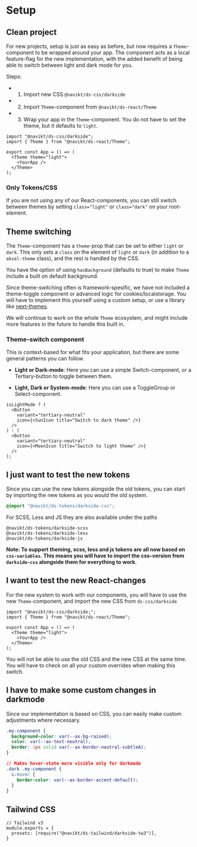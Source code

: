 
<Meta title="Docs/Become a Pilot team/2.Setup" />

# Setup

## Clean project

For new projects, setup is just as easy as before, but now requires a `Theme`-component to be wrapped around your app.
The component acts as a local feature-flag for the new implementation, with the added benefit of being able to switch between light and dark mode for you.

Steps:

- 1. Import new CSS `@navikt/ds-css/darkside`
- 2. Import `Theme`-component from `@navikt/ds-react/Theme`
- 3. Wrap your app in the `Theme`-component. You do not have to set the theme, but it defaults to `light`.

```tsx
import "@navikt/ds-css/darkside";
import { Theme } from "@navikt/ds-react/Theme";

export const App = () => (
  <Theme theme="light">
    <YourApp />
  </Theme>
);
```

### Only Tokens/CSS

If you are not using any of our React-components, you can still switch between themes by setting `class="light"` or `class="dark"` on your root-element.

## Theme switching

The `Theme`-component has a `theme`-prop that can be set to either `light` or `dark`. This only sets a `class` on the element of `light` or `dark` (in addition to a `aksel-theme` class), and the rest is handled by the CSS.

You have the option of using `hasBackground` (defaults to true) to make `Theme` include a built on default background.

Since theme-switching often is framework-spesific, we have not included a theme-toggle component or advanced logic for cookies/localstorage.
You will have to implement this yourself using a custom setup, or use a library like [next-themes](https://github.com/pacocoursey/next-themes).

We will continue to work on the whole `Theme` ecosystem, and might include more features in the future to handle this built in.

### Theme-switch component

This is context-based for what fits your application, but there are some general patterns you can follow.

- **Light or Dark-mode**: Here you can use a simple Switch-component, or a Tertiary-button to toggle between them.

- **Light, Dark or System-mode**: Here you can use a ToggleGroup or Select-component.

```tsx
isLightMode ? (
  <Button
    variant="tertiary-neutral"
    icon={<SunIcon title="Switch to dark theme" />}
  />
) : (
  <Button
    variant="tertiary-neutral"
    icon={<MoonIcon title="Switch to light theme" />}
  />
);
```

## I just want to test the new tokens

Since you can use the new tokens alongside the old tokens, you can start by importing the new tokens as you would the old system.

```css
@import "@navikt/ds-tokens/darkside-css";
```

For SCSS, Less and JS they are also available under the paths

```
@navikt/ds-tokens/darkside-scss
@navikt/ds-tokens/darkside-less
@navikt/ds-tokens/darkside-js
```

**Note: To support theming, scss, less and js tokens are all now based on `css-variables`. This means you will have to import the css-version from `darkside-css` alongside them for everything to work.**

## I want to test the new React-changes

For the new system to work with our components, you will have to use the new `Theme`-component, and import the new CSS from `ds-css/darkside`

```tsx
import "@navikt/ds-css/darkside;";
import { Theme } from "@navikt/ds-react/Theme";

export const App = () => (
  <Theme theme="light">
    <YourApp />
  </Theme>
);
```

You will not be able to use the old CSS and the new CSS at the same time.
You will have to check on all your custom overrides when making this switch.

## I have to make some custom changes in darkmode

Since our implementation is based on CSS, you can easily make custom adjustments where necessary.

```css
.my-component {
  background-color: var(--ax-bg-raised);
  color: var(--ax-text-neutral);
  border: 1px solid var(--ax-border-neutral-subtleA);
}

// Makes hover-state more visible only for darkmode
.dark .my-component {
  &:hover {
    border-color: var(--ax-border-accent-default);
  }
}
```

## Tailwind CSS

```
// Tailwind v3
module.exports = {
  presets: [require("@navikt/ds-tailwind/darkside-tw3")],
}
```
